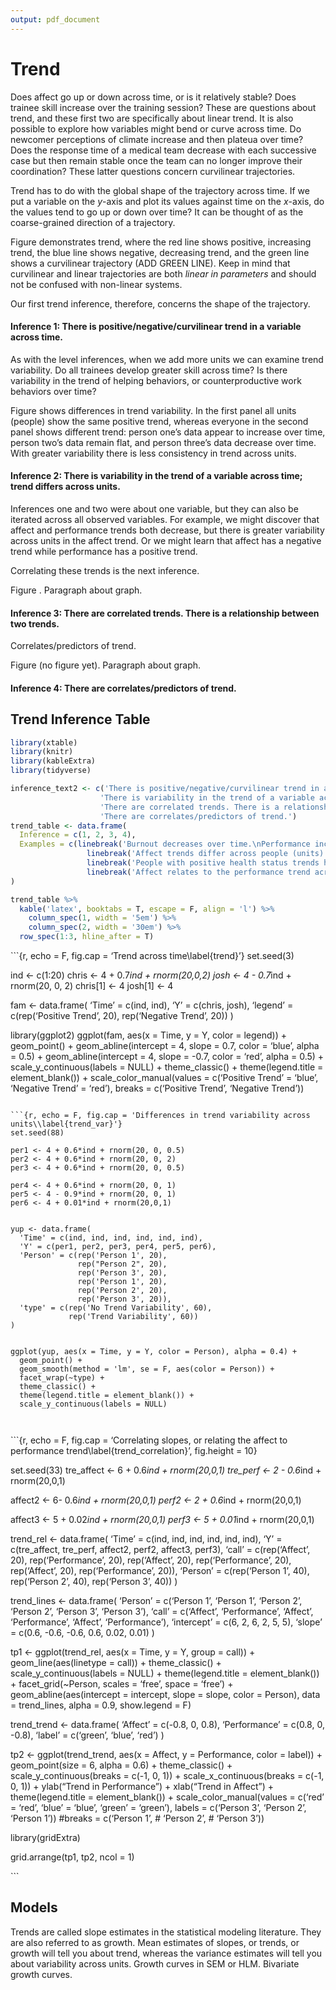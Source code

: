 ```yaml
---
output: pdf_document
---
```


# Trend

Does affect go up or down across time, or is it relatively stable? Does trainee skill increase over the training session? These are questions about trend, and these first two are specifically about linear trend. It is also possible to explore how variables might bend or curve across time. Do newcomer perceptions of climate increase and then plateua over time? Does the response time of a medical team decrease with each successive case but then remain stable once the team can no longer improve their coordination? These latter questions concern curvilinear trajectories. 

Trend has to do with the global shape of the trajectory across time. If we put a variable on the $y$-axis and plot its values against time on the $x$-axis, do the values tend to go up or down over time? It can be thought of as the coarse-grained direction of a trajectory. 

Figure \ref{trend} demonstrates trend, where the red line shows positive, increasing trend, the blue line shows negative, decreasing trend, and the green line shows a curvilinear trajectory (ADD GREEN LINE). Keep in mind that curvilinear and linear trajectories are both *linear in parameters* and should not be confused with non-linear systems. 

\begin{center}

------------

Insert Figure \ref{trend} about here

------------

\end{center}

Our first trend inference, therefore, concerns the shape of the trajectory.

#### Inference 1: There is positive/negative/curvilinear trend in a variable across time. 

As with the level inferences, when we add more units we can examine trend variability. Do all trainees develop greater skill across time? Is there variability in the trend of helping behaviors, or counterproductive work behaviors over time? 

Figure \ref{trend_var} shows differences in trend variability. In the first panel all units (people) show the same positive trend, whereas everyone in the second panel shows different trend: person one's data appear to increase over time, person two's data remain flat, and person three's data decrease over time. With greater variability there is less consistency in trend across units.

\begin{center}

------------

Insert Figure \ref{trend_var} about here

------------

\end{center}

#### Inference 2: There is variability in the trend of a variable across time; trend differs across units.

Inferences one and two were about one variable, but they can also be iterated across all observed variables. For example, we might discover that affect and performance trends both decrease, but there is greater variability across units in the affect trend. Or we might learn that affect has a negative trend while performance has a positive trend.

Correlating these trends is the next inference. 

Figure \ref{trend_correlation}. Paragraph about graph. 

\begin{center}

------------

Insert Figure \ref{trend_correlation} about here

------------

\end{center}

#### Inference 3: There are correlated trends. There is a relationship between two trends.

Correlates/predictors of trend. 

Figure \ref{trend_relation} (no figure yet). Paragraph about graph.

#### Inference 4: There are correlates/predictors of trend. 

## Trend Inference Table

```r
library(xtable)
library(knitr)
library(kableExtra)
library(tidyverse)

inference_text2 <- c('There is positive/negative/curvilinear trend in a variable across time.?',
                    'There is variability in the trend of a variable across time. Trend differs across units.',
                    'There are correlated trends. There is a relationship between two trends.',
                    'There are correlates/predictors of trend.')
trend_table <- data.frame(
  Inference = c(1, 2, 3, 4),
  Examples = c(linebreak('Burnout decreases over time.\nPerformance increases over time.'),
                 linebreak('Affect trends differ across people (units).\nThere is variability in turnover trends across organizations.'),
                 linebreak('People with positive health status trends have positive happiness trends.\nPeople with positive performance trends have negative anxiety trends.'),
                 linebreak('Affect relates to the performance trend across time.\nHelping behaviors predict depletion trends.'))
)

trend_table %>%
  kable('latex', booktabs = T, escape = F, align = 'l') %>%
    column_spec(1, width = '5em') %>%
    column_spec(2, width = '30em') %>%
  row_spec(1:3, hline_after = T)


```




```{r, echo = F, fig.cap = 'Trend across time\\label{trend}'}
set.seed(3)

ind <- c(1:20)
chris <- 4 + 0.7*ind + rnorm(20,0,2)
josh <- 4 - 0.7*ind  + rnorm(20, 0, 2)
chris[1] <- 4
josh[1] <- 4

fam <- data.frame(
  'Time' = c(ind, ind),
  'Y' = c(chris, josh),
  'legend' = c(rep('Positive Trend', 20), rep('Negative Trend', 20))
)

library(ggplot2)
ggplot(fam, aes(x = Time, y = Y, color = legend)) + 
  geom_point() + 
  geom_abline(intercept = 4, slope = 0.7, color = 'blue', alpha = 0.5) +
  geom_abline(intercept = 4, slope = -0.7, color = 'red', alpha = 0.5) + 
  scale_y_continuous(labels = NULL) + 
  theme_classic() + 
  theme(legend.title = element_blank()) + 
  scale_color_manual(values = c('Positive Trend' = 'blue', 
                                'Negative Trend' = 'red'),
                     breaks = c('Positive Trend', 
                                'Negative Trend'))


```

```{r, echo = F, fig.cap = 'Differences in trend variability across units\\label{trend_var}'}
set.seed(88)

per1 <- 4 + 0.6*ind + rnorm(20, 0, 0.5)
per2 <- 4 + 0.6*ind + rnorm(20, 0, 2)
per3 <- 4 + 0.6*ind + rnorm(20, 0, 0.5)

per4 <- 4 + 0.6*ind + rnorm(20, 0, 1)
per5 <- 4 - 0.9*ind + rnorm(20, 0, 1)
per6 <- 4 + 0.01*ind + rnorm(20,0,1)


yup <- data.frame(
  'Time' = c(ind, ind, ind, ind, ind, ind),
  'Y' = c(per1, per2, per3, per4, per5, per6),
  'Person' = c(rep('Person 1', 20),
               rep("Person 2", 20),
               rep('Person 3', 20),
               rep('Person 1', 20),
               rep('Person 2', 20),
               rep('Person 3', 20)),
  'type' = c(rep('No Trend Variability', 60),
             rep('Trend Variability', 60))
)


ggplot(yup, aes(x = Time, y = Y, color = Person), alpha = 0.4) + 
  geom_point() + 
  geom_smooth(method = 'lm', se = F, aes(color = Person)) + 
  facet_wrap(~type) + 
  theme_classic() + 
  theme(legend.title = element_blank()) + 
  scale_y_continuous(labels = NULL)



```


```{r, echo = F, fig.cap = 'Correlating slopes, or relating the affect to performance trend\\label{trend_correlation}', fig.height = 10}

set.seed(33)
tre_affect <- 6 + 0.6*ind + rnorm(20,0,1)
tre_perf <- 2 - 0.6*ind + rnorm(20,0,1)

affect2 <- 6- 0.6*ind + rnorm(20,0,1)
perf2 <- 2 + 0.6*ind + rnorm(20,0,1)

affect3 <- 5 + 0.02*ind + rnorm(20,0,1)
perf3 <- 5 + 0.01*ind + rnorm(20,0,1)

trend_rel <- data.frame(
  'Time' = c(ind, ind,
             ind, ind,
             ind, ind),
  'Y' = c(tre_affect, tre_perf,
          affect2, perf2,
          affect3, perf3),
  'call' = c(rep('Affect', 20),
              rep('Performance', 20),
             rep('Affect', 20),
             rep('Performance', 20),
             rep('Affect', 20),
             rep('Performance', 20)),
  'Person' = c(rep('Person 1', 40),
               rep('Person 2', 40),
               rep('Person 3', 40))
)

trend_lines <- data.frame(
  'Person' = c('Person 1',
          'Person 1',
          'Person 2',
          'Person 2',
          'Person 3',
          'Person 3'),
  'call' = c('Affect',
             'Performance',
             'Affect', 
             'Performance',
             'Affect',
             'Performance'),
  'intercept' = c(6, 2,
                  6, 2, 
                  5, 5),
  'slope' = c(0.6, -0.6,
              -0.6, 0.6,
              0.02, 0.01)
)

tp1 <- ggplot(trend_rel, aes(x = Time, y = Y, group = call)) + 
  geom_line(aes(linetype = call)) + 
  theme_classic() + 
  scale_y_continuous(labels = NULL) + 
  theme(legend.title = element_blank()) + 
  facet_grid(~Person, scales = 'free', space = 'free') + 
  geom_abline(aes(intercept = intercept, slope = slope, color = Person), data = trend_lines, alpha = 0.9, show.legend = F)
  



trend_trend <- data.frame(
  'Affect' = c(-0.8, 0, 0.8),
  'Performance' = c(0.8, 0, -0.8),
  'label' = c('green', 'blue', 'red')
)

tp2 <- ggplot(trend_trend, aes(x = Affect, y = Performance, color = label)) + 
  geom_point(size = 6, alpha = 0.6) + 
  theme_classic() + 
  scale_y_continuous(breaks = c(-1, 0, 1)) + 
  scale_x_continuous(breaks = c(-1, 0, 1)) + 
  ylab("Trend in Performance") + 
  xlab("Trend in Affect") + 
  theme(legend.title = element_blank()) + 
  scale_color_manual(values = c('red' = 'red', 
                                'blue' = 'blue',
                                'green' = 'green'),
                     labels = c('Person 3',
                                'Person 2',
                                'Person 1'))
                     #breaks = c('Person 1',
                          #      'Person 2',
                           #     'Person 3'))

library(gridExtra)

grid.arrange(tp1, tp2, ncol = 1)

```



## Models

Trends are called slope estimates in the statistical modeling literature. They are also referred to as growth. Mean estimates of slopes, or trends, or growth will tell you about trend, whereas the variance estimates will tell you about variability across units. Growth curves in SEM or HLM. Bivariate growth curves. 



